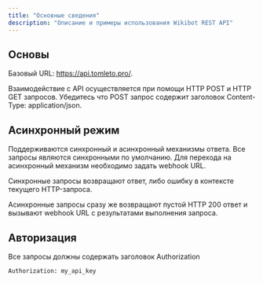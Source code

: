 ```yaml
---
title: "Основные сведения"
description: "Описание и примеры использования Wikibot REST API"
---
```


## Основы

Базовый URL: https://api.tomleto.pro/.

Взаимодействие с API осуществляется при помощи HTTP POST и HTTP GET запросов. Убедитесь что POST запрос содержит заголовок Content-Type: application/json.

## Асинхронный режим

Поддерживаются синхронный и асинхронный механизмы ответа. Все запросы являются синхронными по умолчанию. Для перехода на асинхронный механизм необходимо задать webhook URL.

Синхронные запросы возвращают ответ, либо ошибку в контексте текущего HTTP-запроса.

Асинхронные запросы сразу же возвращают пустой HTTP 200 ответ и вызывают webhook URL с результатами выполнения запроса.

## Авторизация

Все запросы должны содержать заголовок Authorization

```
Authorization: my_api_key
```
